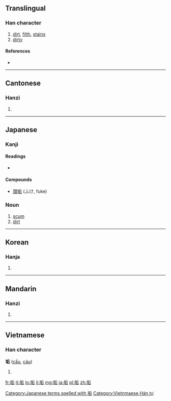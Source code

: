 ==Translingual==

===Han character===
{{Han char|rn=32|rad=土|as=06|sn=9|four=4216<sub>1</sub>|canj=土竹一口 (GHMR)}}

# [[dirt]], [[filth]], [[stain]]s
# [[dirty]]

====References====
* {{Han ref|kx=0228.190|dkj=05058|dj=0464.150|hdz=10440.010|uh=57A2|ud=22434|bh=ABAF|bd=43951}}

----

==Cantonese==

===Hanzi===
{{yue-hanzi|jyut=|y=gau3}}

# {{defn|lang=yue|sort=土06}}

----

==Japanese==

===Kanji===
{{ja-kanji|grade=|rs=土06}}

====Readings====
* {{ja-readings|on=[[こう]] ([[kō]]), [[く]] ([[ku]]), [[きく]] ([[kiku]])|kun=[[あか]] ([[aka]]), [[はじ]] ([[haji]])}}

====Compounds====
* [[頭垢]] (ふけ, fuke)

===Noun===
{{ja-noun|k|hira=あか|rom=aka}}

# [[scum]]
# [[dirt]]

[[Category:Japanese terms spelled with 垢]]
----

==Korean==

===Hanja===
{{ko-hanja|hangeul=구|rv=gu|mr=ku}}

# {{defn|lang=ko|sort=土06}}

----

==Mandarin==

===Hanzi===
{{cmn-hanzi|pin=[[gòu]] ([[gou4]])|wg=kou<sup>4</sup>}}

# {{defn|lang=cmn|sort=土06}}

----

==Vietnamese==

===Han character===
'''垢''' ([[cấu]], [[cáu]])

# {{defn|lang=vi}}

[[Category:Vietnmaese Hán tự]]

[[fr:垢]]
[[it:垢]]
[[lo:垢]]
[[li:垢]]
[[mg:垢]]
[[ja:垢]]
[[pl:垢]]
[[zh:垢]]